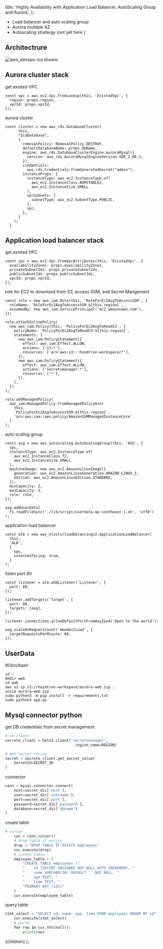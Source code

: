   title:
    'Highly Availability with Application Load Balancer, AutoScaling Group and Aurora',
};


- Load balancer and auto scaling group
- Aurora multiple AZ
- Autoscaling stratergy (not yet here )

## Architectrure

![aws_devops-ica drawio](https://user-images.githubusercontent.com/20411077/170316806-737ff153-23df-456c-bee4-2812ab5e1b8a.png)

## Aurora cluster stack

get existed VPC

```tsx
const vpc = aws_ec2.Vpc.fromLookup(this, 'ExistedVpc', {
  region: props.region,
  vpcId: props.vpcId,
});
```

aurora cluster

```tsx
const cluster = new aws_rds.DatabaseCluster(
      this,
      "IcaDatabase",
      {
        removalPolicy: RemovalPolicy.DESTROY,
        defaultDatabaseName: props.dbName,
        engine: aws_rds.DatabaseClusterEngine.auroraMysql({
          version: aws_rds.AuroraMysqlEngineVersion.VER_2_08_1,
        }),
        credentials:
          aws_rds.Credentials.fromGeneratedSecret("admin"),
        instanceProps: {
          instanceType: aws_ec2.InstanceType.of(
            aws_ec2.InstanceClass.BURSTABLE2,
            aws_ec2.InstanceSize.SMALL
          ),
          vpcSubnets: {
            subnetType: aws_ec2.SubnetType.PUBLIC,
          },
          vpc,
        },
      }
    );
  }
```

## Application load balancer stack

get existed VPC

```tsx
const vpc = aws_ec2.Vpc.fromVpcAttributes(this, 'ExistedVpc', {
  availabilityZones: props.availabilityZones,
  privateSubnetIds: props.privateSubnetIds,
  publicSubnetIds: props.publicSubnetIds,
  vpcId: props.vpcId,
});
```

role for EC2 to download from S3, access SSM, and Secret Mangement

```tsx
const role = new aws_iam.Role(this, `RoleForEc2AsgToAccessSSM`, {
  roleName: `RoleForEc2AsgToAccessSSM-${this.region}`,
  assumedBy: new aws_iam.ServicePrincipal('ec2.amazonaws.com'),
});

role.attachInlinePolicy(
  new aws_iam.Policy(this, `PolicyForEc2AsgToReadS3`, {
    policyName: `PolicyForEc2AsgToReadS3-${this.region}`,
    statements: [
      new aws_iam.PolicyStatement({
        effect: aws_iam.Effect.ALLOW,
        actions: ['s3:*'],
        resources: ['arn:aws:s3:::haimtran-workspace/*'],
      }),
      new aws_iam.PolicyStatement({
        effect: aws_iam.Effect.ALLOW,
        actions: ['secretsmanager:*'],
        resources: ['*'],
      }),
    ],
  })
);

role.addManagedPolicy(
  aws_iam.ManagedPolicy.fromManagedPolicyArn(
    this,
    `PolicyForEc2AsgToAccessSSM-${this.region}`,
    'arn:aws:iam::aws:policy/AmazonSSMManagedInstanceCore'
  )
);
```

auto scaling group

```tsx
const asg = new aws_autoscaling.AutoScalingGroup(this, 'ASG', {
  vpc,
  instanceType: aws_ec2.InstanceType.of(
    aws_ec2.InstanceClass.T2,
    aws_ec2.InstanceSize.SMALL
  ),
  machineImage: new aws_ec2.AmazonLinuxImage({
    generation: aws_ec2.AmazonLinuxGeneration.AMAZON_LINUX_2,
    edition: aws_ec2.AmazonLinuxEdition.STANDARD,
  }),
  minCapacity: 2,
  maxCapacity: 3,
  role: role,
});

asg.addUserData(
  fs.readFileSync('./lib/script/userdata-ap-southeast-1.sh', 'utf8')
);
```

application load balancer

```tsx
const alb = new aws_elasticloadbalancingv2.ApplicationLoadBalancer(
  this,
  'ALB',
  {
    vpc,
    internetFacing: true,
  }
);
```

listen port 80

```tsx
const listener = alb.addListener('Listener', {
  port: 80,
});

listener.addTargets('Target', {
  port: 80,
  targets: [asg],
});

listener.connections.allowDefaultPortFromAnyIpv4('Open to the world');

asg.scaleOnRequestCount('AmodestLoad', {
  targetRequestsPerMinute: 60,
});
```

## UserData

#!/bin/bash

```shell
cd ~
mkdir web
cd web
aws s3 cp s3://haimtran-workspace/aurora-web.zip .
unzip aurora-web.zip
sudo python3 -m pip install -r requirements.txt
sudo python3 app.py
```

## Mysql connector python

get DB credentials from secret management

```python
# sm client
secrete_client = boto3.client('secretsmanager',
                                region_name=REGION)

# get secret string
secret = secrete_client.get_secret_value(
    SecretId=SECRET_ID
)
```

connector

```python
conn = mysql.connector.connect(
    host=secret_dic['host'],
    user=secret_dic['username'],
    port=secret_dic['port'],
    password=secret_dic['password'],
    database=secret_dic['dbname']
)
```

create table

```python
# cursor
    cur = conn.cursor()
    # drop table if exists
    drop = "DROP TABLE IF EXISTS employees"
    cur.execute(drop)
    # create table
    employee_table = (
        "CREATE TABLE employees ("
        "    id TINYINT UNSIGNED NOT NULL AUTO_INCREMENT, "
        "    name VARCHAR(30) DEFAULT '' NOT NULL, "
        "    age TEXT, "
        "    time TEXT, "
        "PRIMARY KEY (id))"
    )
    cur.execute(employee_table)
```

query table

```python
stmt_select = "SELECT id, name, age, time FROM employees ORDER BY id"
    cur.execute(stmt_select)
    # parse
    for row in cur.fetchall():
        print(row)
```

  <MyLayoutTest frontmatter={meta}>{children}</MyLayoutTest>
);

